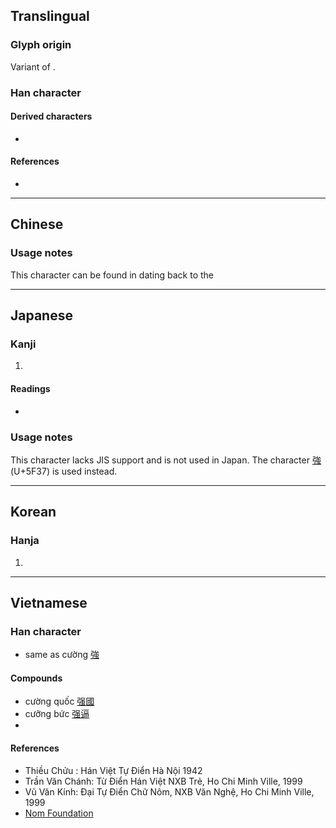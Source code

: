 {{character info/new}}
{{also|強|彊}}
==Translingual==
{{stroke order|strokes=12}}
{{ja-forms|[[強]]|强|[[強]]}}

===Glyph origin===
Variant of {{l|mul|強}}.

===Han character===
{{Han char|rn=57|rad=弓|as=09|sn=12|four=|canj=NRLI|ids=⿰弓虽}}

====Derived characters====
* {{l|mul|[[摾]], [[膙]], [[糨]], [[繦]]/[[𫄶]], [[漒]], [[蔃]], [[嵹]], [[襁]], [[鏹]]/[[镪]], [[䃨]], [[𠎦]], [[𠼢]], [[𡠤]], [[𣚦]], [[𫮬]], [[𩝽]]/[[𫗳]], [[勥]], [[犟]], [[謽]], [[𡠥]]}}

====References====
* {{Han ref|kx=0360.040|dkj=09822|dj=0676.080|hdz=20999.150|uh=5F3A|ud=24378}}

----

==Chinese==
{{zh-see|強|sv|[[strong]], [[powerful]], [[energetic]]}}

===Usage notes===
This character can be found in {{w|zh:秦泰山刻石|stone inscriptions}} dating back to the {{w|Qin dynasty}} <!--《說文徐註》同强。秦刻石文从口。同強。-->

----

==Japanese==

===Kanji===
{{ja-kanji|grade=|rs=弓09}}

# {{alt-form|lang=ja|強}} {{gloss|[[strong]], [[powerful]], [[potent]]}}

====Readings====
* {{ja-readings|on=[[きょう]] (kyō), [[ごう]] (gō)|kun=[[つよい]] (tsuyoi), [[しいる]] (shiiru), [[つよまる]] (tsuyomaru)}}

===Usage notes===
This character lacks JIS support and is not used in Japan. The character [[強]] (U+5F37) is used instead.

----

==Korean==

===Hanja===
{{ko-hanja|hangeul=강|eumhun=|rv=gang|mr=kang|y=kang}}

# {{defn|lang=ko|sort=弓09}}

----

==Vietnamese==

===Han character===
{{vi-hantu|[[càng]], [[cường]], [[cưỡng]], [[gượng]], [[ngượng]]|rs=弓09}}

* same as cường [[強]]

====Compounds====
* cường quốc [[强國]]
* cưỡng bức [[强逼]]
* {{defn|lang=vi|sort=弓09}}

====References====
* Thiều Chửu : Hán Việt Tự Điển Hà Nội 1942
* Trần Văn Chánh: Từ Điển Hán Việt NXB Trẻ, Ho Chi Minh Ville, 1999
* Vũ Văn Kính: Đại Tự Điển Chữ Nôm, NXB Văn Nghệ, Ho Chi Minh Ville, 1999
* [http://nomfoundation.org/common/nom_details.php?codepoint=5f3a Nom Foundation]